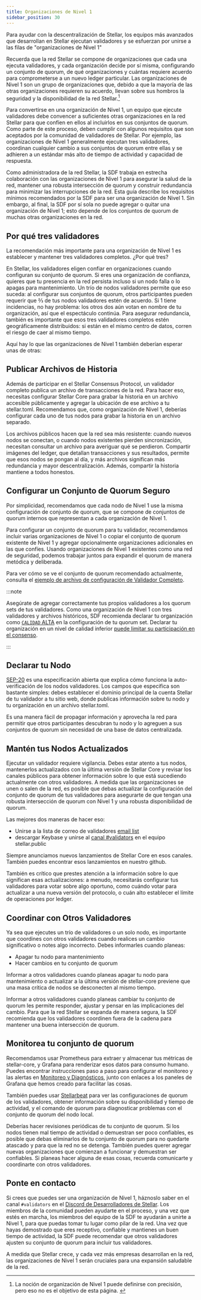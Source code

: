 ```yaml
---
title: Organizaciones de Nivel 1
sidebar_position: 30
---
```


Para ayudar con la descentralización de Stellar, los equipos más avanzados que desarrollan en Stellar ejecutan validadores y se esfuerzan por unirse a las filas de "organizaciones de Nivel 1"

Recuerda que la red Stellar se compone de organizaciones que cada una ejecuta validadores, y cada organización decide por sí misma, configurando un conjunto de quorum, de qué organizaciones y cuántas requiere acuerdo para comprometerse a un nuevo ledger particular. Las organizaciones de Nivel 1 son un grupo de organizaciones que, debido a que la mayoría de las otras organizaciones requieren su acuerdo, llevan sobre sus hombros la seguridad y la disponibilidad de la red Stellar.[^1]

Para convertirse en una organización de Nivel 1, un equipo que ejecute validadores debe convencer a suficientes otras organizaciones en la red Stellar para que confíen en ellos al incluirlos en sus conjuntos de quorum. Como parte de este proceso, deben cumplir con algunos requisitos que son aceptados por la comunidad de validadores de Stellar. Por ejemplo, las organizaciones de Nivel 1 generalmente ejecutan tres validadores, coordinan cualquier cambio a sus conjuntos de quorum entre ellas y se adhieren a un estándar más alto de tiempo de actividad y capacidad de respuesta.

Como administradora de la red Stellar, la SDF trabaja en estrecha colaboración con las organizaciones de Nivel 1 para asegurar la salud de la red, mantener una robusta intersección de quorum y construir redundancia para minimizar las interrupciones de la red. Esta guía describe los requisitos mínimos recomendados por la SDF para ser una organización de Nivel 1. Sin embargo, al final, la SDF por sí sola no puede agregar o quitar una organización de Nivel 1; esto depende de los conjuntos de quorum de muchas otras organizaciones en la red.

## Por qué tres validadores

La recomendación más importante para una organización de Nivel 1 es establecer y mantener tres validadores completos. ¿Por qué tres?

En Stellar, los validadores eligen confiar en organizaciones cuando configuran su conjunto de quorum. Si eres una organización de confianza, quieres que tu presencia en la red persista incluso si un nodo falla o lo apagas para mantenimiento. Un trío de nodos validadores permite que eso suceda: al configurar sus conjuntos de quorum, otros participantes pueden requerir que ⅔ de tus nodos validadores estén de acuerdo. Si 1 tiene incidencias, no hay problema: los otros dos aún votan en nombre de tu organización, así que el espectáculo continúa. Para asegurar redundancia, también es importante que esos tres validadores completos estén geográficamente distribuidos: si están en el mismo centro de datos, corren el riesgo de caer al mismo tiempo.

Aquí hay lo que las organizaciones de Nivel 1 también deberían esperar unas de otras:

## Publicar Archivos de Historia

Además de participar en el Stellar Consensus Protocol, un validador completo publica un archivo de transacciones de la red. Para hacer eso, necesitas configurar Stellar Core para grabar la historia en un archivo accesible públicamente y agregar la ubicación de ese archivo a tu stellar.toml. Recomendamos que, como organización de Nivel 1, deberías configurar cada uno de tus nodos para grabar la historia en un archivo separado.

Los archivos públicos hacen que la red sea más resistente: cuando nuevos nodos se conectan, o cuando nodos existentes pierden sincronización, necesitan consultar un archivo para averiguar qué se perdieron. Compartir imágenes del ledger, que detallan transacciones y sus resultados, permite que esos nodos se pongan al día, y más archivos significan más redundancia y mayor descentralización. Además, compartir la historia mantiene a todos honestos.

## Configurar un Conjunto de Quorum Seguro

Por simplicidad, recomendamos que cada nodo de Nivel 1 use la misma configuración de conjunto de quorum, que se compone de conjuntos de quorum internos que representan a cada organización de Nivel 1.

Para configurar un conjunto de quorum para tu validador, recomendamos incluir varias organizaciones de Nivel 1 o copiar el conjunto de quorum existente de Nivel 1 y agregar opcionalmente organizaciones adicionales en las que confíes. Usando organizaciones de Nivel 1 existentes como una red de seguridad, podemos trabajar juntos para expandir el quorum de manera metódica y deliberada.

Para ver cómo se ve el conjunto de quorum recomendado actualmente, consulta el [ejemplo de archivo de configuración de Validador Completo](https://github.com/stellar/packages/blob/master/docs/examples/pubnet-validator-full/stellar-core.cfg).

:::note

Asegúrate de agregar correctamente tus propios validadores a los quorum sets de tus validadores. Como una organización de Nivel 1 con tres validadores y archivos históricos, SDF recomienda declarar tu organización como [`CALIDAD` ALTA](./admin-guide/configuring.mdx#validator-quality) en la configuración de tu quorum set. Declarar tu organización en un nivel de calidad inferior [puede limitar su participación en el consenso](./admin-guide/configuring.mdx#impact-of-validator-quality-on-nomination).

:::

## Declarar tu Nodo

[SEP-20](https://github.com/stellar/stellar-protocol/blob/master/ecosystem/sep-0020.md) es una especificación abierta que explica cómo funciona la auto-verificación de los nodos validadores. Los campos que especifica son bastante simples: debes establecer el dominio principal de la cuenta Stellar de tu validador a tu sitio web, donde publicas información sobre tu nodo y tu organización en un archivo stellar.toml.

Es una manera fácil de propagar información y aprovecha la red para permitir que otros participantes descubran tu nodo y lo agreguen a sus conjuntos de quorum sin necesidad de una base de datos centralizada.

## Mantén tus Nodos Actualizados

Ejecutar un validador requiere vigilancia. Debes estar atento a tus nodos, mantenerlos actualizados con la última versión de Stellar Core y revisar los canales públicos para obtener información sobre lo que está sucediendo actualmente con otros validadores. A medida que las organizaciones se unen o salen de la red, es posible que debas actualizar la configuración del conjunto de quorum de tus validadores para asegurarte de que tengan una robusta intersección de quorum con Nivel 1 y una robusta disponibilidad de quorum.

Las mejores dos maneras de hacer eso:

- Unirse a la lista de correo de validadores [email list](https://groups.google.com/forum/#!forum/stellar-validators)
- descargar Keybase y unirse al [canal #validators](https://keybase.io/team/stellar.public) en el equipo stellar.public

Siempre anunciamos nuevos lanzamientos de Stellar Core en esos canales. También puedes encontrar esos lanzamientos en nuestro github.

También es crítico que prestes atención a la información sobre lo que significan esas actualizaciones: a menudo, necesitarás configurar tus validadores para votar sobre algo oportuno, como cuándo votar para actualizar a una nueva versión del protocolo, o cuán alto establecer el límite de operaciones por ledger.

## Coordinar con Otros Validadores

Ya sea que ejecutes un trío de validadores o un solo nodo, es importante que coordines con otros validadores cuando realices un cambio significativo o notes algo incorrecto. Debes informarles cuando planeas:

- Apagar tu nodo para mantenimiento
- Hacer cambios en tu conjunto de quorum

Informar a otros validadores cuando planeas apagar tu nodo para mantenimiento o actualizar a la última versión de stellar-core previene que una masa crítica de nodos se desconecten al mismo tiempo.

Informar a otros validadores cuando planeas cambiar tu conjunto de quorum les permite responder, ajustar y pensar en las implicaciones del cambio. Para que la red Stellar se expanda de manera segura, la SDF recomienda que los validadores coordinen fuera de la cadena para mantener una buena intersección de quorum.

## Monitorea tu conjunto de quorum

Recomendamos usar Prometheus para extraer y almacenar tus métricas de stellar-core, y Grafana para renderizar esos datos para consumo humano. Puedes encontrar instrucciones paso a paso para configurar el monitoreo y las alertas en [Monitoreo y Diagnósticos](./admin-guide/monitoring.mdx), junto con enlaces a los paneles de Grafana que hemos creado para facilitar las cosas.

También puedes usar [Stellarbeat](https://stellarbeat.io) para ver las configuraciones de quorum de los validadores, obtener información sobre su disponibilidad y tiempo de actividad, y el comando de quorum para diagnosticar problemas con el conjunto de quorum del nodo local.

Deberías hacer revisiones periódicas de tu conjunto de quorum. Si los nodos tienen mal tiempo de actividad o demuestran ser poco confiables, es posible que debas eliminarlos de tu conjunto de quorum para no quedarte atascado y para que la red no se detenga. También puedes querer agregar nuevas organizaciones que comienzan a funcionar y demuestran ser confiables. Si planeas hacer alguna de esas cosas, recuerda comunicarte y coordinarte con otros validadores.

## Ponte en contacto

Si crees que puedes ser una organización de Nivel 1, háznoslo saber en el canal `#validators` en el [Discord de Desarrolladores de Stellar](https://discord.gg/stellardev). Los miembros de la comunidad pueden ayudarte en el proceso, y una vez que estés en marcha, los miembros del equipo de la SDF te ayudarán a unirte a Nivel 1, para que puedas tomar tu lugar como pilar de la red. Una vez que hayas demostrado que eres receptivo, confiable y mantienes un buen tiempo de actividad,<!-- `href`s needed --> la SDF puede recomendar que otros validadores ajusten su conjunto de quorum para incluir tus validadores.

A medida que Stellar crece, y cada vez más empresas desarrollan en la red, las organizaciones de Nivel 1 serán cruciales para una expansión saludable de la red.

[^1]: La noción de organización de Nivel 1 puede definirse con precisión, pero eso no es el objetivo de esta página. <!-- `href` needed -->

